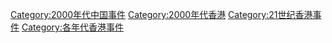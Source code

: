 [[Category:2000年代中国事件|Category:2000年代中国事件]]
[[Category:2000年代香港|Category:2000年代香港]]
[[Category:21世纪香港事件|Category:21世纪香港事件]]
[[Category:各年代香港事件|Category:各年代香港事件]]